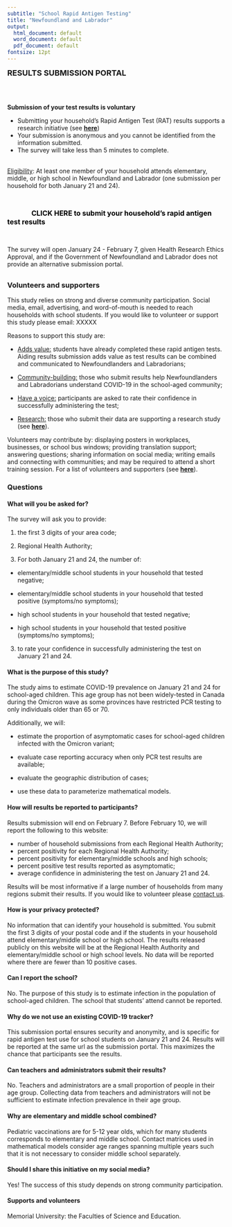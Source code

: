 ```yaml
---
subtitle: "School Rapid Antigen Testing"
title: "Newfoundland and Labrador"
output:
  html_document: default
  word_document: default
  pdf_document: default
fontsize: 12pt
---
```

<font size = 4>**RESULTS SUBMISSION PORTAL**</font size>

\

## {}

<div class="alert alert-info">
**Submission of your test results is voluntary**

- Submitting your household's Rapid Antigen Test (RAT) results supports a research initiative (see [**here**](#research))
- Your submission is anonymous and you cannot be identified from the information submitted.
- The survey will take less than 5 minutes to complete.

\
<u>Eligibility</u>: At least one member of your household attends elementary, middle, or high school in Newfoundland and Labrador (one submission per household for both January 21 and 24). 

\

|              <font size="3"> <font color="black"> **CLICK HERE to submit your household's rapid antigen test results** </font size> </font color>

\

The survey will open January 24 - February 7, given Health Research Ethics Approval, and if the Government of Newfoundland and Labrador does not provide an alternative submission portal.
</div>


## {}

### Volunteers and supporters {#contact}

This study relies on strong and diverse community participation. Social media, email, advertising, and word-of-mouth is needed to reach households with school students. If you would like to volunteer or support this study please email: XXXXX

Reasons to support this study are:

- <u>Adds value:</u> students have already completed these rapid antigen tests. Aiding results submission adds value as test results can be combined and communicated to Newfoundlanders and Labradorians;

- <u>Community-building:</u> those who submit results help Newfoundlanders and Labradorians understand COVID-19  in the school-aged community;

- <u>Have a voice:</u> participants are asked to rate their confidence in successfully administering the test;

- <u>Research:</u> those who submit their data are supporting a research study (see [**here**](#research)).

Volunteers may contribute by: displaying posters in workplaces, businesses, or school bus windows; providing translation support; answering questions; sharing information on social media; writing emails and connecting with communities; and may be required to attend a short training session. For a list of volunteers and supporters (see [**here**](#volunteers)).


### Questions
#### What will you be asked for?

The survey will ask you to provide:

1. the first 3 digits of your area code;

1. Regional Health Authority;

1. For both January 21 and 24, the number of:

+ elementary/middle school students in your household that tested negative;

+ elementary/middle school students in your household that tested positive (symptoms/no symptoms);

+ high school students in your household that tested negative;

+ high school students in your household that tested positive (symptoms/no symptoms);

3. to rate your confidence in successfully administering the test on January 21 and 24.

#### What is the purpose of this study?

The study aims to estimate COVID-19 prevalence on January 21 and 24 for school-aged children. This age group has not been widely-tested in Canada during the Omicron wave as some provinces have restricted PCR testing to only individuals older than 65 or 70.

Additionally, we will:

- estimate the proportion of asymptomatic cases for school-aged children infected with the Omicron variant;

- evaluate case reporting accuracy when only PCR test results are available;

- evaluate the geographic distribution of cases;

- use these data to parameterize mathematical models.

#### How will results be reported to participants?
Results submission will end on February 7. Before February 10, we will report the following to this website:

- number of household submissions from each Regional Health Authority;
- percent positivity for each Regional Health Authority;
- percent positivity for elementary/middle schools and high schools;
- percent positive test results reported as asymptomatic;
- average confidence in administering the test on January 21 and 24.

Results will be most informative if a large number of households from many regions submit their results. If you would like to volunteer please [contact us](#contact). 

#### How is your privacy protected?
No information that can identify your household is submitted. You submit the first 3 digits of your postal code and if the students in your household attend elementary/middle school or high school. The results released publicly on this website will be at the Regional Health Authority and elementary/middle school or high school levels. No data will be reported where there are fewer than 10 positive cases. 

#### Can I report the school?
No. The purpose of this study is to estimate infection in the population of school-aged children. The school that students' attend cannot be reported. 

#### Why do we not use an existing COVID-19 tracker?
This submission portal ensures security and anonymity, and is specific for rapid antigen test use for school students on January 21 and 24. Results will be reported at the same url as the submission portal. This maximizes the chance that participants see the results.

#### Can teachers and administrators submit their results?
No. Teachers and administrators are a small proportion of people in their age group. Collecting data from teachers and administrators will not be sufficient to estimate infection prevalence in their age group.

#### Why are elementary and middle school combined?
Pediatric vaccinations are for 5-12 year olds, which for many students corresponds to elementary and middle school. Contact matrices used in mathematical models consider age ranges spanning multiple years such that it is not necessary to consider middle school separately. 

#### Should I share this initiative on my social media?
Yes! The success of this study depends on strong community participation.

#### Supports and volunteers {#volunteers}
Memorial University: the Faculties of Science and Education.